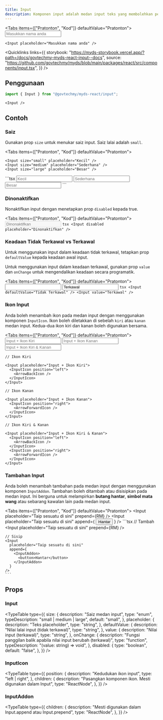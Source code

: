 ```yaml
---
title: Input
description: Komponen input adalah medan input teks yang membolehkan pengguna memasukkan teks.
---
```



<Tabs items={["Pratonton", "Kod"]} defaultValue="Pratonton">
  <Tab value="Pratonton" className="not-prose flex justify-center">
    <Input placeholder="Masukkan nama anda" />
  </Tab>
  <Tab value="Kod">
```tsx
<Input placeholder="Masukkan nama anda" />
```

  </Tab>
</Tabs>

<Quicklinks
  links={{
    storybook:
      "https://myds-storybook.vercel.app/?path=/docs/govtechmy-myds-react-input--docs",
    source:
      "https://github.com/govtechmy/myds/blob/main/packages/react/src/components/input.tsx",
  }}
/>

## Penggunaan

```ts copy title="Import"
import { Input } from "@govtechmy/myds-react/input";
```

```tsx copy title="Anatomi"
<Input />
```

## Contoh

### Saiz

Gunakan prop `size` untuk menukar saiz input. Saiz lalai adalah `small`.

<Tabs items={["Pratonton", "Kod"]} defaultValue="Pratonton">
  <Tab value="Pratonton" className="not-prose block space-y-1">
  
    <Input size="small" placeholder="Kecil" />
    <Input size="medium" placeholder="Sederhana" />
    <Input size="large" placeholder="Besar" />
  </Tab>
  <Tab value="Kod">
    ```tsx
    <Input size="small" placeholder="Kecil" />
    <Input size="medium" placeholder="Sederhana" />
    <Input size="large" placeholder="Besar" />
    ```

  </Tab>
</Tabs>

### Dinonaktifkan

Nonaktifkan input dengan menetapkan prop `disabled` kepada true.

<Tabs items={["Pratonton", "Kod"]} defaultValue="Pratonton">
  <Tab value="Pratonton" className="not-prose flex justify-center">
    <Input disabled placeholder="Dinonaktifkan" />
  </Tab>
  <Tab value="Kod">
    ```tsx
    <Input disabled placeholder="Dinonaktifkan" />
    ```

  </Tab>
</Tabs>

### Keadaan Tidak Terkawal vs Terkawal

Untuk menggunakan input dalam keadaan tidak terkawal, tetapkan prop `defaultValue` kepada keadaan awal input.

Untuk menggunakan input dalam keadaan terkawal, gunakan prop `value` dan `onChange` untuk mengendalikan keadaan secara programatik.

<Tabs items={["Pratonton", "Kod"]} defaultValue="Pratonton">
  <Tab value="Pratonton" className="not-prose block space-y-2">
    <Input defaultValue="Tidak Terkawal" />
    <Input value="Terkawal" />
  </Tab>
  <Tab value="Kod">
    ```tsx
    <Input defaultValue="Tidak Terkawal" />
    <Input value="Terkawal" />
    ```

  </Tab>
</Tabs>

### Ikon Input

Anda boleh menambah ikon pada medan input dengan menggunakan komponen `InputIcon`. Ikon boleh diletakkan di sebelah `kiri` atau `kanan` medan input. Kedua-dua ikon kiri dan kanan boleh digunakan bersama.

<Tabs items={["Pratonton", "Kod"]} defaultValue="Pratonton">
  <Tab value="Pratonton" className="not-prose flex flex-col justify-center gap-2">
    <Input placeholder="Input + Ikon Kiri">
      <InputIcon position="left">
        <ArrowBackIcon />
      </InputIcon>
    </Input>
    <Input placeholder="Input + Ikon Kanan">
      <InputIcon position="right">
        <ArrowForwardIcon />
      </InputIcon>
    </Input>
    <Input placeholder="Input + Ikon Kiri & Kanan">
      <InputIcon position="left">
        <ArrowBackIcon />
      </InputIcon>
      <InputIcon position="right">
        <ArrowForwardIcon />
      </InputIcon>
    </Input>
  </Tab>
  <Tab value="Kod">
```tsx
// Ikon Kiri

<Input placeholder="Input + Ikon Kiri">
  <InputIcon position="left">
    <ArrowBackIcon />
  </InputIcon>
</Input>

// Ikon Kanan

<Input placeholder="Input + Ikon Kanan">
  <InputIcon position="right">
    <ArrowForwardIcon />
  </InputIcon>
</Input>

// Ikon Kiri & Kanan

<Input placeholder="Input + Ikon Kiri & Kanan">
  <InputIcon position="left">
    <ArrowBackIcon />
  </InputIcon>
  <InputIcon position="right">
    <ArrowForwardIcon />
  </InputIcon>
</Input>
```
  </Tab>
</Tabs>

### Tambahan Input

Anda boleh menambah tambahan pada medan input dengan menggunakan komponen `InputAddon`. Tambahan boleh ditambah atau disisipkan pada medan input. Ini berguna untuk melampirkan **butang hantar**, **simbol mata wang** atau sebarang kawalan lain pada medan input.

<Tabs items={["Pratonton", "Kod"]} defaultValue="Pratonton">
  <Tab value="Pratonton" className="not-prose flex flex-col gap-2">
    <Input
      placeholder="Taip sesuatu di sini"
      prepend={<InputAddon>RM</InputAddon>}
    />
    <Input
      placeholder="Taip sesuatu di sini"
      append={
        <InputAddon>
          <button>Hantar</button>
        </InputAddon>
      }
    />
  </Tab>
  <Tab value="Kod">
    ```tsx
    // Tambah
    <Input
      placeholder="Taip sesuatu di sini"
      prepend={<InputAddon>RM</InputAddon>}
    />

    // Sisip
    <Input
      placeholder="Taip sesuatu di sini"
      append={
        <InputAddon>
          <button>Hantar</button>
        </InputAddon>
      }
    />
    ```

  </Tab>
</Tabs>

## Props

### Input

<TypeTable
  type={{
    size: {
      description: "Saiz medan input",
      type: "enum",
      typeDescription: "small | medium | large",
      default: "small",
    },
    placeholder: {
      description: "Teks placeholder",
      type: "string",
    },
    defaultValue: {
      description: "Nilai lalai input (tidak terkawal)",
      type: "string",
    },
    value: {
      description: "Nilai input (terkawal)",
      type: "string",
    },
    onChange: {
      description:
        "Fungsi panggilan balik apabila nilai input berubah (terkawal)",
      type: "function",
      typeDescription: "(value: string) => void",
    },
    disabled: {
      type: "boolean",
      default: "false",
    },
  }}
/>

### InputIcon

<TypeTable
  type={{
    position: {
      description: "Kedudukan ikon input",
      type: "left | right",
    },
    children: {
      description: "Pasangkan komponen ikon. Mesti digunakan dalam Input",
      type: "ReactNode",
    },
  }}
/>

### InputAddon

<TypeTable
  type={{
    children: {
      description: "Mesti digunakan dalam Input.append atau Input.prepend",
      type: "ReactNode",
    },
  }}
/>
